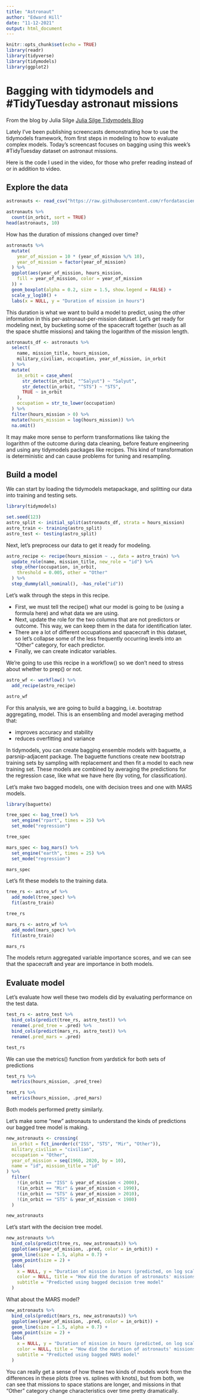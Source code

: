 ```yaml
---
title: "Astronaut"
author: "Edward Hill"
date: "11-12-2021"
output: html_document
---
```


```r
knitr::opts_chunk$set(echo = TRUE)
library(readr)
library(tidyverse)
library(tidymodels)
library(ggplot2)
```

# Bagging with tidymodels and #TidyTuesday astronaut missions

From the blog by Julia Silge [Julia Silge Tidymodels Blog](https://juliasilge.com/blog/astronaut-missions-bagging/)

Lately I’ve been publishing screencasts demonstrating how to use the tidymodels framework, from first steps in modeling to how to evaluate complex models. Today’s screencast focuses on bagging using this week’s #TidyTuesday dataset on astronaut missions.

Here is the code I used in the video, for those who prefer reading instead of or in addition to video.

## Explore the data


```r
astronauts <- read_csv("https://raw.githubusercontent.com/rfordatascience/tidytuesday/master/data/2020/2020-07-14/astronauts.csv")

astronauts %>%
  count(in_orbit, sort = TRUE)
head(astronauts, 10)
```
How has the duration of missions changed over time?

```r
astronauts %>%
  mutate(
    year_of_mission = 10 * (year_of_mission %/% 10),
    year_of_mission = factor(year_of_mission)
  ) %>%
  ggplot(aes(year_of_mission, hours_mission,
    fill = year_of_mission, color = year_of_mission
  )) +
  geom_boxplot(alpha = 0.2, size = 1.5, show.legend = FALSE) +
  scale_y_log10() +
  labs(x = NULL, y = "Duration of mission in hours")
```

This duration is what we want to build a model to predict, using the other information in this per-astronaut-per-mission dataset. Let’s get ready for modeling next, by bucketing some of the spacecraft together (such as all the space shuttle missions) and taking the logarithm of the mission length.

```r
astronauts_df <- astronauts %>%
  select(
    name, mission_title, hours_mission,
    military_civilian, occupation, year_of_mission, in_orbit
  ) %>%
  mutate(
    in_orbit = case_when(
      str_detect(in_orbit, "^Salyut") ~ "Salyut",
      str_detect(in_orbit, "^STS") ~ "STS",
      TRUE ~ in_orbit
    ),
    occupation = str_to_lower(occupation)
  ) %>%
  filter(hours_mission > 0) %>%
  mutate(hours_mission = log(hours_mission)) %>%
  na.omit()
```

It may make more sense to perform transformations like taking the logarithm of the outcome during data cleaning, before feature engineering and using any tidymodels packages like recipes. This kind of transformation is deterministic and can cause problems for tuning and resampling.

## Build a model

We can start by loading the tidymodels metapackage, and splitting our data into training and testing sets.


```r
library(tidymodels)

set.seed(123)
astro_split <- initial_split(astronauts_df, strata = hours_mission)
astro_train <- training(astro_split)
astro_test <- testing(astro_split)

```


Next, let’s preprocess our data to get it ready for modeling.

```r
astro_recipe <- recipe(hours_mission ~ ., data = astro_train) %>%
  update_role(name, mission_title, new_role = "id") %>%
  step_other(occupation, in_orbit,
    threshold = 0.005, other = "Other"
  ) %>%
  step_dummy(all_nominal(), -has_role("id"))
```

Let’s walk through the steps in this recipe.

* First, we must tell the recipe() what our model is going to be (using a formula here) and what data we are using.
* Next, update the role for the two columns that are not predictors or outcome. This way, we can keep them in the data for identification later.
* There are a lot of different occupations and spacecraft in this dataset, so let’s collapse some of the less frequently occurring levels into an “Other” category, for each predictor.
* Finally, we can create indicator variables.

We’re going to use this recipe in a workflow() so we don’t need to stress about whether to prep() or not.

```r
astro_wf <- workflow() %>%
  add_recipe(astro_recipe)

astro_wf
```

For this analysis, we are going to build a bagging, i.e. bootstrap aggregating, model. This is an ensembling and model averaging method that:

* improves accuracy and stability
* reduces overfitting and variance

In tidymodels, you can create bagging ensemble models with baguette, a parsnip-adjacent package. The baguette functions create new bootstrap training sets by sampling with replacement and then fit a model to each new training set. These models are combined by averaging the predictions for the regression case, like what we have here (by voting, for classification).

Let’s make two bagged models, one with decision trees and one with MARS models.

```r
library(baguette)

tree_spec <- bag_tree() %>%
  set_engine("rpart", times = 25) %>%
  set_mode("regression")

tree_spec
```

```r
mars_spec <- bag_mars() %>%
  set_engine("earth", times = 25) %>%
  set_mode("regression")

mars_spec
```

Let’s fit these models to the training data.

```r
tree_rs <- astro_wf %>%
  add_model(tree_spec) %>%
  fit(astro_train)

tree_rs
```

```r
mars_rs <- astro_wf %>%
  add_model(mars_spec) %>%
  fit(astro_train)

mars_rs
```

The models return aggregated variable importance scores, and we can see that the spacecraft and year are importance in both models.

## Evaluate model

Let’s evaluate how well these two models did by evaluating performance on the test data.

```r
test_rs <- astro_test %>%
  bind_cols(predict(tree_rs, astro_test)) %>%
  rename(.pred_tree = .pred) %>%
  bind_cols(predict(mars_rs, astro_test)) %>%
  rename(.pred_mars = .pred)

test_rs
```

We can use the metrics() function from yardstick for both sets of predictions

```r
test_rs %>%
  metrics(hours_mission, .pred_tree)
```

```r
test_rs %>%
  metrics(hours_mission, .pred_mars)
```

Both models performed pretty similarly.

Let’s make some “new” astronauts to understand the kinds of predictions our bagged tree model is making.

```r
new_astronauts <- crossing(
  in_orbit = fct_inorder(c("ISS", "STS", "Mir", "Other")),
  military_civilian = "civilian",
  occupation = "Other",
  year_of_mission = seq(1960, 2020, by = 10),
  name = "id", mission_title = "id"
) %>%
  filter(
    !(in_orbit == "ISS" & year_of_mission < 2000),
    !(in_orbit == "Mir" & year_of_mission < 1990),
    !(in_orbit == "STS" & year_of_mission > 2010),
    !(in_orbit == "STS" & year_of_mission < 1980)
  )

new_astronauts
```

Let’s start with the decision tree model.

```r
new_astronauts %>%
  bind_cols(predict(tree_rs, new_astronauts)) %>%
  ggplot(aes(year_of_mission, .pred, color = in_orbit)) +
  geom_line(size = 1.5, alpha = 0.7) +
  geom_point(size = 2) +
  labs(
    x = NULL, y = "Duration of mission in hours (predicted, on log scale)",
    color = NULL, title = "How did the duration of astronauts' missions change over time?",
    subtitle = "Predicted using bagged decision tree model"
  )
```

What about the MARS model?

```r
new_astronauts %>%
  bind_cols(predict(mars_rs, new_astronauts)) %>%
  ggplot(aes(year_of_mission, .pred, color = in_orbit)) +
  geom_line(size = 1.5, alpha = 0.7) +
  geom_point(size = 2) +
  labs(
    x = NULL, y = "Duration of mission in hours (predicted, on log scale)",
    color = NULL, title = "How did the duration of astronauts' missions change over time?",
    subtitle = "Predicted using bagged MARS model"
  )
```

You can really get a sense of how these two kinds of models work from the differences in these plots (tree vs. splines with knots), but from both, we can see that missions to space stations are longer, and missions in that “Other” category change characteristics over time pretty dramatically.

